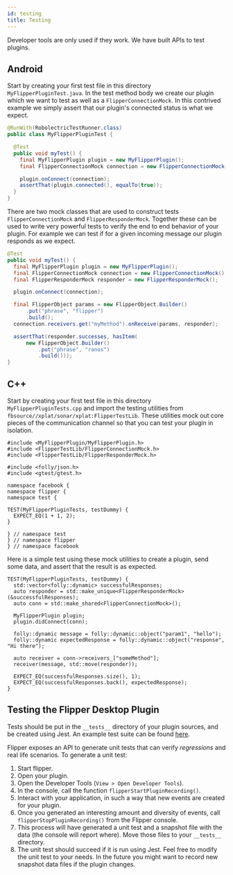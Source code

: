 ```yaml
---
id: testing
title: Testing
---
```


Developer tools are only used if they work. We have built APIs to test plugins.

## Android

Start by creating your first test file in this directory `MyFlipperPluginTest.java`. In the test method body we create our plugin which we want to test as well as a `FlipperConnectionMock`. In this contrived example we simply assert that our plugin's connected status is what we expect.

```java
@RunWith(RobolectricTestRunner.class)
public class MyFlipperPluginTest {

  @Test
  public void myTest() {
    final MyFlipperPlugin plugin = new MyFlipperPlugin();
    final FlipperConnectionMock connection = new FlipperConnectionMock();

    plugin.onConnect(connection);
    assertThat(plugin.connected(), equalTo(true));
  }
}
```

There are two mock classes that are used to construct tests `FlipperConnectionMock` and `FlipperResponderMock`. Together these can be used to write very powerful tests to verify the end to end behavior of your plugin. For example we can test if for a given incoming message our plugin responds as we expect.

```java
@Test
public void myTest() {
  final MyFlipperPlugin plugin = new MyFlipperPlugin();
  final FlipperConnectionMock connection = new FlipperConnectionMock();
  final FlipperResponderMock responder = new FlipperResponderMock();

  plugin.onConnect(connection);

  final FlipperObject params = new FlipperObject.Builder()
      .put("phrase", "flipper")
      .build();
  connection.receivers.get("myMethod").onReceive(params, responder);

  assertThat(responder.successes, hasItem(
      new FlipperObject.Builder()
          .put("phrase", "ranos")
          .build()));
}
```

## C++

Start by creating your first test file in this directory `MyFlipperPluginTests.cpp` and import the testing utilities from `fbsource//xplat/sonar/xplat:FlipperTestLib`. These utilities mock out core pieces of the communication channel so that you can test your plugin in isolation.

```
#include <MyFlipperPlugin/MyFlipperPlugin.h>
#include <FlipperTestLib/FlipperConnectionMock.h>
#include <FlipperTestLib/FlipperResponderMock.h>

#include <folly/json.h>
#include <gtest/gtest.h>

namespace facebook {
namespace flipper {
namespace test {

TEST(MyFlipperPluginTests, testDummy) {
  EXPECT_EQ(1 + 1, 2);
}

} // namespace test
} // namespace flipper
} // namespace facebook
```

Here is a simple test using these mock utilities to create a plugin, send some data, and assert that the result is as expected.

```
TEST(MyFlipperPluginTests, testDummy) {
  std::vector<folly::dynamic> successfulResponses;
  auto responder = std::make_unique<FlipperResponderMock>(&successfulResponses);
  auto conn = std::make_shared<FlipperConnectionMock>();

  MyFlipperPlugin plugin;
  plugin.didConnect(conn);

  folly::dynamic message = folly::dynamic::object("param1", "hello");
  folly::dynamic expectedResponse = folly::dynamic::object("response", "Hi there");

  auto receiver = conn->receivers_["someMethod"];
  receiver(message, std::move(responder));

  EXPECT_EQ(successfulResponses.size(), 1);
  EXPECT_EQ(successfulResponses.back(), expectedResponse);
}
```

## Testing the Flipper Desktop Plugin

Tests should be put in the `__tests__` directory of your plugin sources, and be created using Jest.
An example test suite can be found [here](https://github.com/facebook/flipper/blob/master/desktop/plugins/layout/__tests__/ProxyArchiveClient.node.tsx).

Flipper exposes an API to generate unit tests that can verify _regressions_ and real life scenarios.
To generate a unit test:

1. Start flipper.
2. Open your plugin.
3. Open the Developer Tools (`View > Open Developer Tools`).
4. In the console, call the function `flipperStartPluginRecording()`.
5. Interact with your application, in such a way that new events are created for your plugin.
6. Once you generated an interesting amount and diversity of events, call `flipperStopPluginRecording()` from the Flipper console.
7. This process will have generated a unit test and a snapshot file with the data (the console will report where). Move those files to your `__tests__` directory.
8. The unit test should succeed if it is run using Jest. Feel free to modify the unit test to your needs. In the future you might want to record new snapshot data files if the plugin changes.
